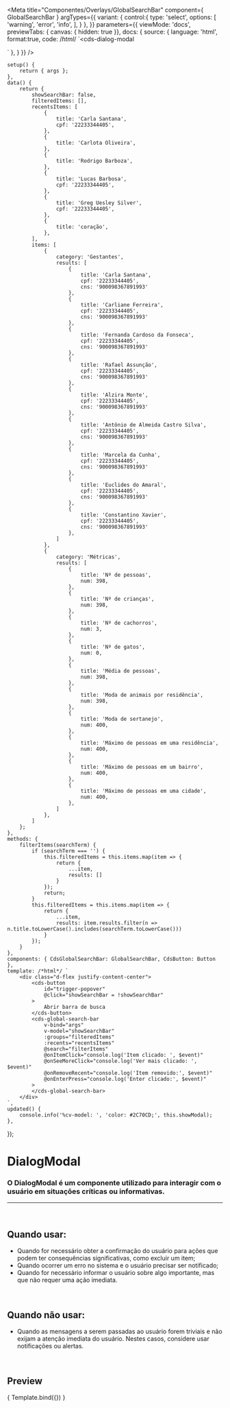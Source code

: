 
<Meta
	title="Componentes/Overlays/GlobalSearchBar"
	component={ GlobalSearchBar }
	argTypes={{
		variant: {
			control:{
				type: 'select',
				options: [
					'warning',
					'error',
					'info',
				],
			}
		},
	}}
	parameters={{
		viewMode: 'docs',
		previewTabs: { canvas: { hidden: true }},
		docs: {
			source: {
				language: 'html',
				format:true,
				code: /*html*/
`<cds-dialog-modal
>
</cds-dialog-modal>`
			},
		}
	}}
/>

	setup() {
		return { args };
	},
	data() {
		return {
			showSearchBar: false,
			filteredItems: [],
			recentsItems: [
				{
					title: 'Carla Santana',
					cpf: '22233344405',
				},
				{
					title: 'Carlota Oliveira',
				},
				{
					title: 'Rodrigo Barboza',
				},
				{
					title: 'Lucas Barbosa',
					cpf: '22233344405',
				},
				{
					title: 'Greg Uesley Silver',
					cpf: '22233344405',
				},
				{
					title: 'coração',
				},
			],
			items: [
				{
					category: 'Gestantes',
					results: [
						{
							title: 'Carla Santana',
							cpf: '22233344405',
							cns: '900098367891993'
						},
						{
							title: 'Carliane Ferreira',
							cpf: '22233344405',
							cns: '900098367891993'
						},
						{
							title: 'Fernanda Cardoso da Fonseca',
							cpf: '22233344405',
							cns: '900098367891993'
						},
						{
							title: 'Rafael Assunção',
							cpf: '22233344405',
							cns: '900098367891993'
						},
						{
							title: 'Alzira Monte',
							cpf: '22233344405',
							cns: '900098367891993'
						},
						{
							title: 'Antônio de Almeida Castro Silva',
							cpf: '22233344405',
							cns: '900098367891993'
						},
						{
							title: 'Marcela da Cunha',
							cpf: '22233344405',
							cns: '900098367891993'
						},
						{
							title: 'Euclides do Amaral',
							cpf: '22233344405',
							cns: '900098367891993'
						},
						{
							title: 'Constantino Xavier',
							cpf: '22233344405',
							cns: '900098367891993'
						},
					]
				},
				{
					category: 'Métricas',
					results: [
						{
							title: 'Nº de pessoas',
							num: 398,
						},
						{
							title: 'Nº de crianças',
							num: 398,
						},
						{
							title: 'Nº de cachorros',
							num: 3,
						},
						{
							title: 'Nº de gatos',
							num: 0,
						},
						{
							title: 'Média de pessoas',
							num: 398,
						},
						{
							title: 'Moda de animais por residência',
							num: 398,
						},
						{
							title: 'Moda de sertanejo',
							num: 400,
						},
						{
							title: 'Máximo de pessoas em uma residência',
							num: 400,
						},
						{
							title: 'Máximo de pessoas em um bairro',
							num: 400,
						},
						{
							title: 'Máximo de pessoas em uma cidade',
							num: 400,
						},
					]
				},
			]
		};
	},
	methods: {
		filterItems(searchTerm) {
			if (searchTerm === '') {
				this.filteredItems = this.items.map(item => {
					return {
						...item,
						results: []
					}
				});
				return;
			}
			this.filteredItems = this.items.map(item => {
				return {
					...item,
					results: item.results.filter(n => n.title.toLowerCase().includes(searchTerm.toLowerCase()))
				}
			});
		}
	},
	components: { CdsGlobalSearchBar: GlobalSearchBar, CdsButton: Button },
	template: /*html*/ `
		<div class="d-flex justify-content-center">
			<cds-button
				id="trigger-popover"
				@click="showSearchBar = !showSearchBar"
			>
				Abrir barra de busca
			</cds-button>
			<cds-global-search-bar
				v-bind="args"
				v-model="showSearchBar"
				:groups="filteredItems"
				:recents="recentsItems"
				@search="filterItems"
				@onItemClick="console.log('Item clicado: ', $event)"
				@onSeeMoreClick="console.log('Ver mais clicado: ', $event)"
				@onRemoveRecent="console.log('Item removido:', $event)"
				@onEnterPress="console.log('Enter clicado:', $event)"
			>
			</cds-global-search-bar>
		</div>
	`,
	updated() {
		console.info('%cv-model: ', 'color: #2C70CD;', this.showModal);
	},
});

# DialogModal

### O DialogModal é um componente utilizado para interagir com o usuário em situações críticas ou informativas.
---
<br />

## Quando usar:
- Quando for necessário obter a confirmação do usuário para ações que podem ter consequências significativas, como excluir um item;
- Quando ocorrer um erro no sistema e o usuário precisar ser notificado;
- Quando for necessário informar o usuário sobre algo importante, mas que não requer uma ação imediata.

<br />

## Quando não usar:
- Quando as mensagens a serem passadas ao usuário forem triviais e não exijam a atenção imediata do usuário. Nestes casos, considere usar notificações ou alertas.

<br />

## Preview

<Canvas>
	<Story
		name="GlobalSearchBar"
	>
		{ Template.bind({}) }
	</Story>
</Canvas>

<ArgsTable story="GlobalSearchBar" />